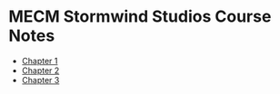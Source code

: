 # MECM Stormwind Studios Course Notes
* [Chapter 1](/posts/microsoft/microsoft-endpoint-manager/mecm-notes/stormwind-studios/chapter1/1-course-introduction)
* [Chapter 2](/posts/microsoft/microsoft-endpoint-manager/mecm-notes/stormwind-studios/chapter2/1-introduction-to-intune)
* [Chapter 3](/posts/microsoft/microsoft-endpoint-manager/mecm-notes/stormwind-studios/chapter3/1-introduction-to-config-manager)